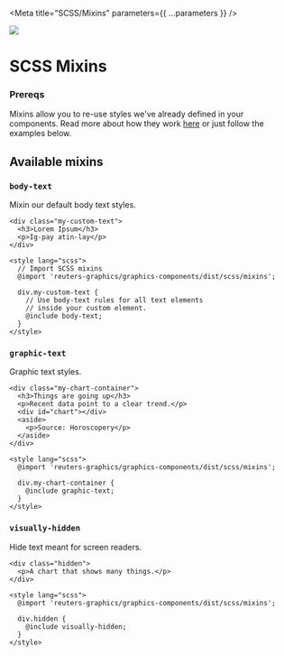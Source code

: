 
<Meta title="SCSS/Mixins" parameters={{ ...parameters }} />

![](https://graphics.thomsonreuters.com/style-assets/images/logos/reuters-graphics-logo/svg/graphics-logo-color-dark.svg)

# SCSS Mixins

### Prereqs

Mixins allow you to re-use styles we've already defined in your components. Read more about how they work [here](https://sass-lang.com/documentation/at-rules/mixin) or just follow the examples below.

## Available mixins

### `body-text`

Mixin our default body text styles.

```svelte
<div class="my-custom-text">
  <h3>Lorem Ipsum</h3>
  <p>Ig-pay atin-lay</p>
</div>

<style lang="scss">
  // Import SCSS mixins
  @import 'reuters-graphics/graphics-components/dist/scss/mixins';

  div.my-custom-text {
    // Use body-text rules for all text elements
    // inside your custom element.
    @include body-text;
  }
</style>
```

### `graphic-text`

Graphic text styles.

```svelte
<div class="my-chart-container">
  <h3>Things are going up</h3>
  <p>Recent data point to a clear trend.</p>
  <div id="chart"></div>
  <aside>
    <p>Source: Horoscopery</p>
  </aside>
</div>

<style lang="scss">
  @import 'reuters-graphics/graphics-components/dist/scss/mixins';

  div.my-chart-container {
    @include graphic-text;
  }
</style>
```

### `visually-hidden`

Hide text meant for screen readers.

```svelte
<div class="hidden">
  <p>A chart that shows many things.</p>
</div>

<style lang="scss">
  @import 'reuters-graphics/graphics-components/dist/scss/mixins';

  div.hidden {
    @include visually-hidden;
  }
</style>
```
